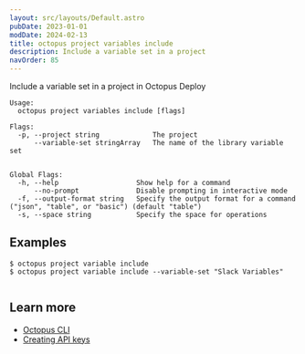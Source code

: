 ```yaml
---
layout: src/layouts/Default.astro
pubDate: 2023-01-01
modDate: 2024-02-13
title: octopus project variables include
description: Include a variable set in a project
navOrder: 85
---
```


Include a variable set in a project in Octopus Deploy

```
Usage:
  octopus project variables include [flags]

Flags:
  -p, --project string             The project
      --variable-set stringArray   The name of the library variable set


Global Flags:
  -h, --help                   Show help for a command
      --no-prompt              Disable prompting in interactive mode
  -f, --output-format string   Specify the output format for a command ("json", "table", or "basic") (default "table")
  -s, --space string           Specify the space for operations

```

## Examples

<SamplesInstance />

```
$ octopus project variable include
$ octopus project variable include --variable-set "Slack Variables"


```

## Learn more

- [Octopus CLI](/docs/octopus-rest-api/cli)
- [Creating API keys](/docs/octopus-rest-api/how-to-create-an-api-key)